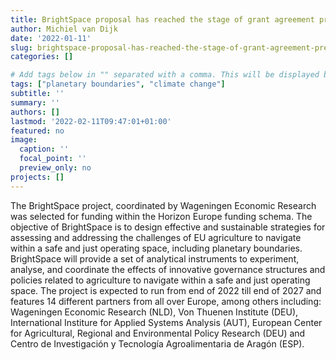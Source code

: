 ```yaml
---
title: BrightSpace proposal has reached the stage of grant agreement preparation
author: Michiel van Dijk
date: '2022-01-11'
slug: brightspace-proposal-has-reached-the-stage-of-grant-agreement-preparation
categories: []

# Add tags below in "" separated with a comma. This will be displayed below and nicely group items with the same tags.
tags: ["planetary boundaries", "climate change"]
subtitle: ''
summary: ''
authors: []
lastmod: '2022-02-11T09:47:01+01:00'
featured: no
image:
  caption: ''
  focal_point: ''
  preview_only: no
projects: []
---
```


The BrightSpace project, coordinated by Wageningen Economic Research was selected for funding within the Horizon Europe funding schema. The objective of BrightSpace is to design effective and sustainable strategies for assessing and addressing the challenges of EU agriculture to navigate within a safe and just operating space, including planetary boundaries. BrightSpace will provide a set of analytical instruments to experiment, analyse, and coordinate the effects of innovative governance structures and policies related to agriculture to navigate within a safe and just operating space. The project is expected to run from end of 2022 till end of 2027 and features 14 different partners from all over Europe, among others including: Wageningen Economic Research (NLD), Von Thuenen Institute (DEU), International Institure for Applied Systems Analysis (AUT), European Center for Agricultural, Regional and Environmental Policy Research (DEU) and Centro de Investigación y Tecnología Agroalimentaria de Aragón (ESP). 
